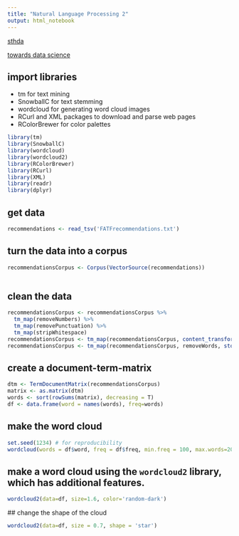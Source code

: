 ```yaml
---
title: "Natural Language Processing 2"
output: html_notebook
---
```

 
[sthda](http://www.sthda.com/english/wiki/word-cloud-generator-in-r-one-killer-function-to-do-everything-you-need)

[towards data science](https://towardsdatascience.com/create-a-word-cloud-with-r-bde3e7422e8a)

## import libraries
* tm for text mining
* SnowballC for text stemming
* wordcloud for generating word cloud images
* RCurl and XML packages to download and parse web pages
* RColorBrewer for color palettes
```r

library(tm)
library(SnowballC)
library(wordcloud)
library(wordcloud2)
library(RColorBrewer)
library(RCurl)
library(XML)
library(readr)
library(dplyr)

```


## get data
```r

recommendations <- read_tsv('FATFrecommendations.txt')

```



## turn the data into a corpus
```r

recommendationsCorpus <- Corpus(VectorSource(recommendations))
 

```

## clean the data
```r

recommendationsCorpus <- recommendationsCorpus %>%
  tm_map(removeNumbers) %>%
  tm_map(removePunctuation) %>%
  tm_map(stripWhitespace)
recommendationsCorpus <- tm_map(recommendationsCorpus, content_transformer(tolower))
recommendationsCorpus <- tm_map(recommendationsCorpus, removeWords, stopwords("english"))


```

## create a document-term-matrix
```r

dtm <- TermDocumentMatrix(recommendationsCorpus)
matrix <- as.matrix(dtm)
words <- sort(rowSums(matrix), decreasing = T)
df <- data.frame(word = names(words), freq=words)

```

## make the word cloud
```r

set.seed(1234) # for reproducibility 
wordcloud(words = df$word, freq = df$freq, min.freq = 100, max.words=200, scale=c(2.7,0.23), random.order=FALSE, rot.per=0.35, colors=brewer.pal(8, "Dark2"))

```

## make a word cloud using the `wordcloud2` library, which has additional features.

```r

wordcloud2(data=df, size=1.6, color='random-dark')

```

## change the shape of the cloud
```r

wordcloud2(data=df, size = 0.7, shape = 'star')

```



